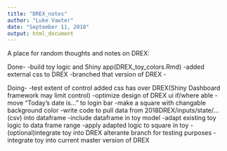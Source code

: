 ```yaml
---
title: "DREX_notes"
author: "Luke Vawter"
date: "September 11, 2018"
output: html_document
---
```


A place for random thoughts and notes on DREX:

Done-
-build toy logic and Shiny app(DREX_toy_colors.Rmd)
-added external css to DREX
-branched that version of DREX
-

Doing-
-test extent of control added css has over DREX(Shiny Dashboard framework may limit control)
-optimize design of DREX ui if/where able
-move "Today's date is..." to login bar
-make a square with changable background color
-write code to pull data from 2018DREX/inputs/state/...(csv) into dataframe
-include dataframe in toy model
-adapt existing toy logic to data frame range
-apply adapted logic to square in toy
-(optional)integrate toy into DREX alterante branch for testing purposes
-integrate toy into current master version of DREX 
